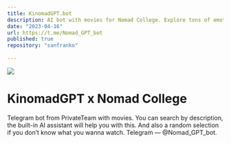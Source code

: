 ```yaml
---
title: KinomadGPT.bot
description: AI bot with movies for Nomad College. Explore tons of emotions with NomadGPT, run by AI and filled with movie charm.
date: "2023-04-16"
url: https://t.me/Nomad_GPT_bot
published: true
repository: "sanfranko"
  
---
```



 [![](/kinomad.jpg)](https://t.me/Nomad_GPT_bot) 

# KinomadGPT x Nomad College

Telegram bot from PrivateTeam with movies. You can search by description, the built-in AI assistant will help you with this. And also a random selection if you don’t know what you wanna watch. Telegram — @Nomad_GPT_bot.
